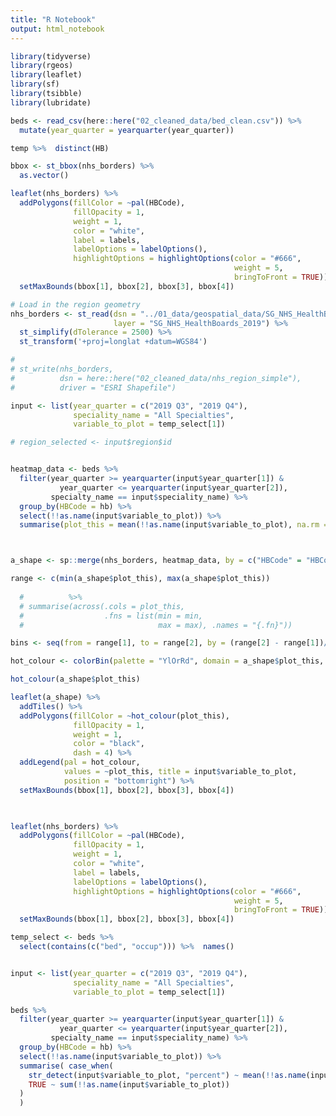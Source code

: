 ```yaml
---
title: "R Notebook"
output: html_notebook
---
```


```r
library(tidyverse)
library(rgeos)
library(leaflet)
library(sf)
library(tsibble)
library(lubridate)
```



```r
beds <- read_csv(here::here("02_cleaned_data/bed_clean.csv")) %>% 
  mutate(year_quarter = yearquarter(year_quarter))
```




```r
temp %>%  distinct(HB)
```





```r
bbox <- st_bbox(nhs_borders) %>% 
  as.vector()

leaflet(nhs_borders) %>% 
  addPolygons(fillColor = ~pal(HBCode),
              fillOpacity = 1,
              weight = 1, 
              color = "white",
              label = labels,
              labelOptions = labelOptions(),
              highlightOptions = highlightOptions(color = "#666",
                                                  weight = 5,
                                                  bringToFront = TRUE)) %>% 
  setMaxBounds(bbox[1], bbox[2], bbox[3], bbox[4])
```





```r
# Load in the region geometry
nhs_borders <- st_read(dsn = "../01_data/geospatial_data/SG_NHS_HealthBoards_2019/", 
                       layer = "SG_NHS_HealthBoards_2019") %>% 
  st_simplify(dTolerance = 2500) %>% 
  st_transform('+proj=longlat +datum=WGS84')

# 
# st_write(nhs_borders,
#          dsn = here::here("02_cleaned_data/nhs_region_simple"),
#          driver = "ESRI Shapefile")
```

```r
input <- list(year_quarter = c("2019 Q3", "2019 Q4"),
              speciality_name = "All Specialties",
              variable_to_plot = temp_select[1])

# region_selected <- input$region$id


heatmap_data <- beds %>% 
  filter(year_quarter >= yearquarter(input$year_quarter[1]) &
           year_quarter <= yearquarter(input$year_quarter[2]),
         specialty_name == input$speciality_name) %>% 
  group_by(HBCode = hb) %>% 
  select(!!as.name(input$variable_to_plot)) %>% 
  summarise(plot_this = mean(!!as.name(input$variable_to_plot), na.rm = TRUE))



a_shape <- sp::merge(nhs_borders, heatmap_data, by = c("HBCode" = "HBCode"))

range <- c(min(a_shape$plot_this), max(a_shape$plot_this)) 
           
  #          %>% 
  # summarise(across(.cols = plot_this, 
  #                  .fns = list(min = min, 
  #                              max = max), .names = "{.fn}"))

bins <- seq(from = range[1], to = range[2], by = (range[2] - range[1])/9)

hot_colour <- colorBin(palette = "YlOrRd", domain = a_shape$plot_this, bins = bins)

hot_colour(a_shape$plot_this)

leaflet(a_shape) %>% 
  addTiles() %>% 
  addPolygons(fillColor = ~hot_colour(plot_this),
              fillOpacity = 1,
              weight = 1, 
              color = "black",
              dash = 4) %>% 
  addLegend(pal = hot_colour,
            values = ~plot_this, title = input$variable_to_plot,
            position = "bottomright") %>% 
  setMaxBounds(bbox[1], bbox[2], bbox[3], bbox[4])

  
```


```r



leaflet(nhs_borders) %>% 
  addPolygons(fillColor = ~pal(HBCode),
              fillOpacity = 1,
              weight = 1, 
              color = "white",
              label = labels,
              labelOptions = labelOptions(),
              highlightOptions = highlightOptions(color = "#666",
                                                  weight = 5,
                                                  bringToFront = TRUE)) %>% 
  setMaxBounds(bbox[1], bbox[2], bbox[3], bbox[4])

```




```r
temp_select <- beds %>% 
  select(contains(c("bed", "occup"))) %>%  names()


input <- list(year_quarter = c("2019 Q3", "2019 Q4"),
              speciality_name = "All Specialties",
              variable_to_plot = temp_select[1])

beds %>% 
  filter(year_quarter >= yearquarter(input$year_quarter[1]) &
           year_quarter <= yearquarter(input$year_quarter[2]),
         specialty_name == input$speciality_name) %>% 
  group_by(HBCode = hb) %>% 
  select(!!as.name(input$variable_to_plot)) %>% 
  summarise( case_when(
    str_detect(input$variable_to_plot, "percent") ~ mean(!!as.name(input$variable_to_plot)),
    TRUE ~ sum(!!as.name(input$variable_to_plot))
  )
  )
```

